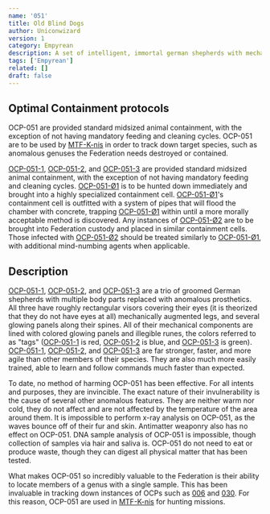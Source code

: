 ```yaml
---
name: '051'
title: Old Blind Dogs
author: Uniconwizard
version: 1
category: Empyrean
description: A set of intelligent, immortal german shepherds with mechanical limbs and glowing runes.
tags: ['Empyrean']
related: []
draft: false
---
```


## Optimal Containment protocols
OCP-051 are provided standard midsized animal containment, with the exception of not having mandatory feeding and cleaning cycles.
OCP-051 are to be used by [MTF-K-nis](mtf/k-nis) in order to track down target species, such as anomalous genuses the Federation needs destroyed or contained.

[OCP-051-1](ocp/051-1), [OCP-051-2](ocp/051-2), and [OCP-051-3](ocp/051-3) are provided standard midsized animal containment,
with the exception of not having mandatory feeding and cleaning cycles.
[OCP-051-&Oslash;1](ocp/051-Oslash1) is to be hunted down immediately and brought into a highly specialized containment cell.
[OCP-051-&Oslash;1](ocp/051-Oslash1)'s containment cell is outfitted with a system of pipes that will flood the chamber with concrete,
trapping [OCP-051-&Oslash;1](ocp/051-Oslash1) within until a more morally acceptable method is discovered.
Any instances of [OCP-051-&Oslash;2](ocp/051-Oslash2) are to be brought into Federation custody and placed in similar containment cells.
Those infected with [OCP-051-&Oslash;2](ocp/051-Oslash2) should be treated similarly to [OCP-051-&Oslash;1](ocp/051-Oslash1),
with additional mind-numbing agents when applicable.

## Description
[OCP-051-1](ocp/051-1), [OCP-051-2](ocp/051-2), and [OCP-051-3](ocp/051-3) are a trio of groomed German shepherds with multiple body parts replaced with anomalous prosthetics.
All three have roughly rectangular visors covering their eyes (it is theorized that they do not have eyes at all)
mechanically augmented legs, and several glowing panels along their spines. All of their mechanical components are lined with colored
glowing panels and illegible runes, the colors referred to as "tags" ([OCP-051-1](ocp/051-1) is red, [OCP-051-2](ocp/051-2) is blue, and [OCP-051-3](ocp/051-3) is green).
[OCP-051-1](ocp/051-1), [OCP-051-2](ocp/051-2), and [OCP-051-3](ocp/051-3) are far stronger, faster, and more agile than other members of their species.
They are also much more easily trained, able to learn and follow commands much faster than expected. 

To date, no method of harming OCP-051 has been effective. For all intents and purposes, they are invincible.
The exact nature of their invulnerability is the cause of several other anomalous features.
They are neither warm nor cold, they do not affect and are not affected by the temperature of the area around them.
It is impossible to perform x-ray analysis on OCP-051, as the waves bounce off of their fur and skin.
Antimatter weaponry also has no effect on OCP-051. DNA sample analysis of OCP-051 is impossible, though collection of samples via hair and saliva is.
OCP-051 do not need to eat or produce waste, though they can digest all physical matter that has been tested. 

What makes OCP-051 so incredibly valuable to the Federation is their ability to locate members of a genus with a single sample.
This has been invaluable in tracking down instances of OCPs such as [006](ocp/006) and [030](ocp/030).
For this reason, OCP-051 are used in [MTF-K-nis](mtf/k-nis) for hunting missions.
